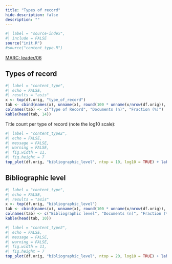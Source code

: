 ```yaml
---
title: "Types of record"
hide-description: false
description: ""
---
```


```r
#| label = "source-index",
#| include = FALSE
source("init.R")
#source("content_type.R")
```

[MARC: leader/06](https://www.loc.gov/marc/bibliographic/bdleader.html)

## Types of record 

```r
#| label = "content_type",
#| echo = FALSE,
#| results = "asis"
x <- top(df.orig, "type_of_record")
tab <- cbind(names(x), unname(x), round(100 * unname(x/nrow(df.orig)), 1))
colnames(tab) <- c("Type of Record", "Documents (n)", "Fraction (%)")
kable(head(tab, 14))
```

Title count per type of record (note the log10 scale):

```r
#| label = "content_type2",
#| echo = FALSE,
#| message = FALSE,
#| warning = FALSE,
#| fig.width = 11,
#| fig.height = 7
top_plot(df.orig, "bibliographic_level", ntop = 10, log10 = TRUE) + labs(y = "Entries (n)")
```

## Bibliographic level 

```r
#| label = "content_type",
#| echo = FALSE,
#| results = "asis"
x <- top(df.orig, "bibliographic_level")
tab <- cbind(names(x), unname(x), round(100 * unname(x/nrow(df.orig)), 1))
colnames(tab) <- c("Bibliographic level", "Documents (n)", "Fraction (%)")
kable(head(tab, 10))
```


```r
#| label = "content_type2",
#| echo = FALSE,
#| message = FALSE,
#| warning = FALSE,
#| fig.width = 11,
#| fig.height = 7
top_plot(df.orig, "bibliographic_level", ntop = 20, log10 = TRUE) + labs(y = "Entries (n)")
```
